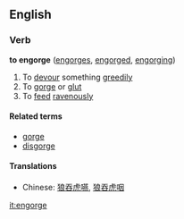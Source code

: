 ==English==
===Verb===
'''to engorge''' ([[engorges]], [[engorged]], [[engorging]])
#To [[devour]] something [[greedily]]
#To [[gorge]] or [[glut]]
#To [[feed]] [[ravenous]]ly

====Related terms====
*[[gorge]]
*[[disgorge]]

====Translations====
*Chinese: [[狼吞虎嚥]], [[狼吞虎咽]]

[[it:engorge]]